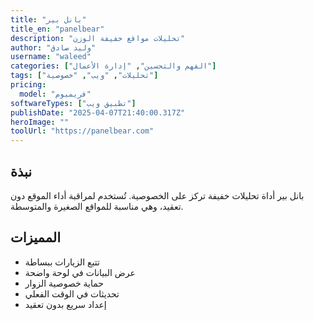 ---
title: "بانل بير"
title_en: "panelbear"
description: "تحليلات مواقع خفيفة الوزن"
author: "وليد صادق"
username: "waleed"
categories: ["الفهم والتحسين", "إدارة الأعمال"]
tags: ["تحليلات", "ويب", "خصوصية"]
pricing:
  model: "فريميوم"
softwareTypes: ["تطبيق ويب"]
publishDate: "2025-04-07T21:40:00.317Z"
heroImage: ""
toolUrl: "https://panelbear.com"
---
## نبذة
بانل بير أداة تحليلات خفيفة تركز على الخصوصية. تُستخدم لمراقبة أداء الموقع دون تعقيد، وهي مناسبة للمواقع الصغيرة والمتوسطة.

## المميزات
- تتبع الزيارات ببساطة
- عرض البيانات في لوحة واضحة
- حماية خصوصية الزوار
- تحديثات في الوقت الفعلي
- إعداد سريع بدون تعقيد
